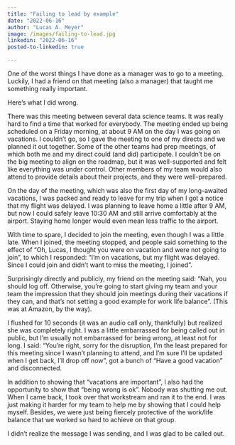 ```yaml
---
title: "Failing to lead by example"
date: "2022-06-16"
author: "Lucas A. Meyer"
image: /images/failing-to-lead.jpg
linkedin: "2022-06-16"
posted-to-linkedin: true

---
```


One of the worst things I have done as a manager was to go to a meeting. Luckily, I had a friend on that meeting (also a manager) that taught me something really important.

Here's what I did wrong.

There was this meeting between several data science teams. It was really hard to find a time that worked for everybody. The meeting ended up being scheduled on a Friday morning, at about 9 AM on the day I was going on vacations. I couldn't go, so I gave the meeting to one of my directs and we planned it out together. Some of the other teams had prep meetings, of which both me and my direct could (and did) participate. I couldn't be on the big meeting to align on the roadmap, but it was well-supported and felt like everything was under control. Other members of my team would also attend to provide details about their projects, and they were well-prepared.

On the day of the meeting, which was also the first day of my long-awaited vacations, I was packed and ready to leave for my trip when I got a notice that my flight was delayed. I was planning to leave home a little after 9 AM, but now I could safely leave 10:30 AM and still arrive comfortably at the airport. Staying home longer would even mean less traffic to the airport.

With time to spare, I decided to join the meeting, even though I was a little late. When I joined, the meeting stopped, and people said something to the effect of "Oh, Lucas, I thought you were on vacation and were not going to join", to which I responded: "I'm on vacations, but my flight was delayed. Since I could join and didn't want to miss the meeting, I joined".

Surprisingly directly and publicly, my friend on the meeting said: "Nah, you should log off. Otherwise, you're going to start giving my team and your team the impression that they should join meetings during their vacations if they can, and that's not setting a good example for work life balance". (This was at Amazon, by the way).

I flushed for 10 seconds (it was an audio call only, thankfully) but realized she was completely right. I was a little embarrassed for being called out in public, but I'm usually not embarrassed for being wrong, at least not for long. I said: "You're right, sorry for the disruption, I'm the least prepared for this meeting since I wasn't planning to attend, and I'm sure I'll be updated when I get back, I'll drop off now", got a bunch of "Have a good vacation" and disconnected.

In addition to showing that "vacations are important", I also had the opportunity to show that "being wrong is ok". Nobody was shutting me out. When I came back, I took over that workstream and ran it to the end. I was just making it harder for my team to help me by showing that I could help myself. Besides, we were just being fiercely protective of the work/life balance that we worked so hard to achieve on that group.

I didn't realize the message I was sending, and I was glad to be called out.

